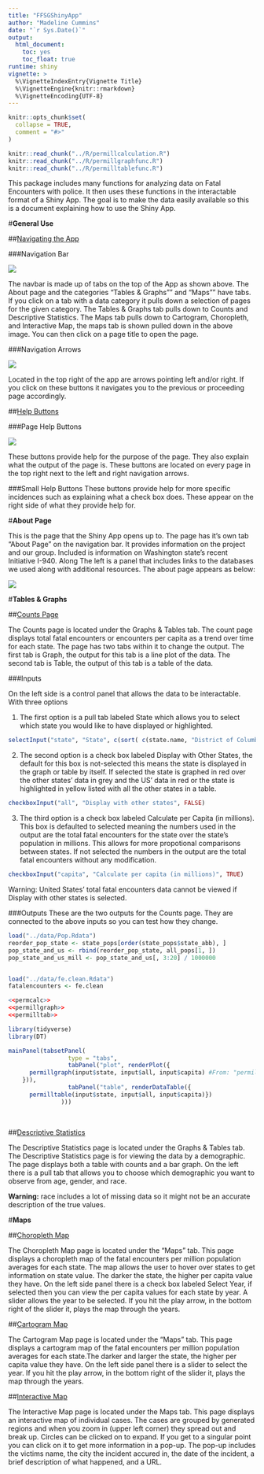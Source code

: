 ```yaml
---
title: "FFSGShinyApp"
author: "Madeline Cummins"
date: "`r Sys.Date()`"
output: 
  html_document:
    toc: yes
    toc_float: true
runtime: shiny
vignette: >
  %\VignetteIndexEntry{Vignette Title}
  %\VignetteEngine{knitr::rmarkdown}
  %\VignetteEncoding{UTF-8}
---
```


```r
knitr::opts_chunk$set(
  collapse = TRUE,
  comment = "#>"
)
```

```r
knitr::read_chunk("../R/permillcalculation.R")
knitr::read_chunk("../R/permillgraphfunc.R")
knitr::read_chunk("../R/permilltablefunc.R")
```

This package includes many functions for analyzing data on Fatal Encounters with police. It then uses these functions in the interactable format of a Shiny App. The goal is to make the data easily available so this is a document explaining how to use the Shiny App.

#<strong>General Use</strong>

##<u>Navigating the App</u>

###Navigation Bar

![](Images/NavBar.PNG)

The navbar is made up of tabs on the top of the App as shown above. The About page and the categories "Tables & Graphs"" and "Maps"" have tabs. If you click on a tab with a data category it pulls down a selection of pages for the given category. The Tables & Graphs tab pulls down to Counts and Descriptive Statistics. The Maps tab pulls down to Cartogram, Choropleth, and Interactive Map, the maps tab is shown pulled down in the above image. You can then click on a page title to open the page.
  
###Navigation Arrows

![](Images/Arrows.PNG)

Located in the top right of the app are arrows pointing left and/or right. If you click on these buttons it navigates you to the previous or proceeding page accordingly.
  
##<u>Help Buttons</u>

###Page Help Buttons

![](Images/BigHelpButton.PNG)

These buttons provide help for the purpose of the page. They also explain what the output of the page is. These buttons are located on every page in the top right next to the left and right navigation arrows.
  
###Small Help Buttons
These buttons provide help for more specific incidences such as explaining what a check box does. These appear on the right side of what they provide help for.
  
#<strong>About Page</strong>

This is the page that the Shiny App opens up to. The page has it's own tab "About Page" on the navigation bar. It provides information on the project and our group. Included is information on Washington state's recent Initiative I-940.
Along The left is a panel that includes links to the databases we used along with additional resources.
The about page appears as below:

![](Images/AboutPage.PNG)


#<strong>Tables & Graphs</strong>

##<u>Counts Page</u>

The Counts page is located under the Graphs & Tables tab. The count page displays total fatal encounters or encounters per capita as a trend over time for each state. The page has two tabs within it to change the output. The first tab is Graph, the output for this tab is a line plot of the data. The second tab is Table, the output of this tab is a table of the data.

###Inputs

On the left side is a control panel that allows the data to be interactable. With three options

  1. The first option is a pull tab labeled State which allows you to select which state you would like to have displayed or highlighted. 
  
```r
selectInput("state", "State", c(sort( c(state.name, "District of Columbia")), "United States"))
```
  
  2. The second option is a check box labeled Display with Other States, the default for this box is not-selected this means the state is displayed in the graph or table by itself. If selected the state is graphed in red over the other states' data in grey and the US' data in red or the state is highlighted in yellow listed with all the other states in a table.
  
```r
checkboxInput("all", "Display with other states", FALSE)
```
  
  3. The third option is a check box labeled Calculate per Capita (in millions). This box is defaulted to selected meaning the numbers used in the output are the total fatal encounters for the state over the state's population in millions. This allows for more propotional comparisons between states. If not selected the numbers in the output are the total fatal encounters without any modification.
  
```r
checkboxInput("capita", "Calculate per capita (in millions)", TRUE)
```
  
Warning: United States' total fatal encounters data cannot be viewed if Display with other states is selected.

###Outputs
These are the two outputs for the Counts page. They are connected to the above inputs so you can test how they change.

```r
load("../data/Pop.Rdata")
reorder_pop_state <- state_pops[order(state_pops$state_abb), ]
pop_state_and_us <- rbind(reorder_pop_state, all_pops[1, ])
pop_state_and_us_mill <- pop_state_and_us[, 3:20] / 1000000


load("../data/fe.clean.Rdata")
fatalencounters <- fe.clean

<<permcalc>>
<<permillgraph>>
<<permilltab>>

library(tidyverse)
library(DT)

mainPanel(tabsetPanel(
                 type = "tabs",
                 tabPanel("plot", renderPlot({
      permillgraph(input$state, input$all, input$capita) #From: "permillgraphfunc.R"
    })),
                 tabPanel("table", renderDataTable({
      permilltable(input$state, input$all, input$capita)})
               )))
```


<br />


##<u>Descriptive Statistics</u>

The Descriptive Statistics page is located under the Graphs & Tables tab. The Descriptive Statistics page is for viewing the data by a demographic. The page displays both a table with counts and a bar graph. On the left there is a pull tab that allows you to choose which demographic you want to observe from age, gender, and race.

<strong>Warning:</strong> race includes a lot of missing data so it might not be an accurate description of the true values.

#<strong>Maps</strong>

##<u>Choropleth Map</u>

The Choropleth Map page is located under the "Maps" tab. This page displays a choropleth map of the fatal encounters per million population averages for each state. The map allows the user to hover over states to get information on state value. The darker the state, the higher per capita value they have. On the left side panel there is a check box labeled Select Year, if selected then you can view the per capita values for each state by year. A slider allows the year to be selected. If you hit the play arrow, in the bottom right of the slider it, plays the map through the years.

##<u>Cartogram Map</u>

The Cartogram Map page is located under the "Maps" tab. This page displays a cartogram map of the fatal encounters per million population averages for each state.The darker and larger the state, the higher per capita value they have. On the left side panel there is a slider to select the year. If you hit the play arrow, in the bottom right of the slider it, plays the map through the years.

##<u>Interactive Map</u>

The Interactive Map page is located under the Maps tab. This page displays an interactive map of individual cases. The cases are grouped by generated regions and when you zoom in (upper left corner) they spread out and break up. Circles can be clicked on to expand. If you get to a singular point you can click on it to get more information in a pop-up. The pop-up includes the victims name, the city the incident accured in, the date of the incident, a brief description of what happened, and a URL.
